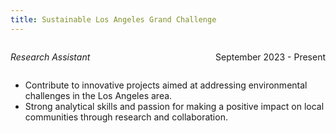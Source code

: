 ```yaml
---
title: Sustainable Los Angeles Grand Challenge
---
```


::: {style="overflow: hidden;"}
::: {style="float: left;"}
*Research Assistant*
:::

::: {style="float: right;"}
September 2023 - Present
:::
:::

-   Contribute to innovative projects aimed at addressing environmental challenges in the Los Angeles area.
-   Strong analytical skills and passion for making a positive impact on local communities through research and collaboration.
